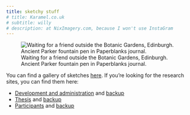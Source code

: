 ```yaml
---
title: sketchy stuff
# title: Karamel.co.uk
# subtitle: willy
# description: at NixImagery.com, because I won't use InstaGram
---
```


![Waiting for a friend outside the Botanic Gardens, Edinburgh. Ancient Parker fountain pen in Paperblanks journal.](IMG_0642.jpg)

You can find a gallery of sketches [here](https://cullaloe.net/Sketches). If you're looking for the research sites, you can find them here:

* [Development and administration](https://sptr.net/Research/) and [backup](https://cullaloe.net/Research/)
* [Thesis](https://sptr.net/Thesis/) and [backup](https://cullaloe.net/Thesis/)
* [Participants](https://sptr.net/Participants/) and [backup](https://cullaloe.net/Participants/)

<!-- Why not check out [WildAye.co.uk](https://wildaye.co.uk/) or the [Wild Aye SubStack](https://wildaye.substack.com/)? -->